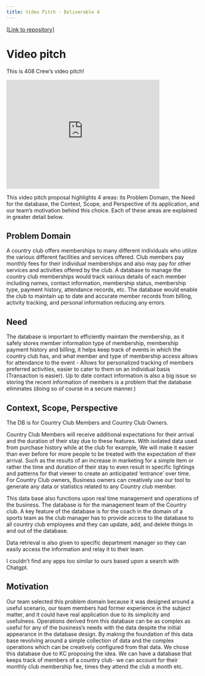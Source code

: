 ---
title: Video Pitch - Deliverable 4
---

[[Link to repository](https://github.com/cmsc-vcu/cmsc408-sp2025-del4-408-crew/tree/main)]

# Video pitch

This is 408 Crew's video pitch!

<iframe id="kaltura_player" src="https://cdnapisec.kaltura.com/p/1888231/sp/188823100/embedIframeJs/uiconf_id/28242251/partner_id/1888231?iframeembed=true&playerId=kaltura_player&entry_id=1_ls096t3m&flashvars[streamerType]=auto&amp;flashvars[localizationCode]=en&amp;flashvars[sideBarContainer.plugin]=true&amp;flashvars[sideBarContainer.position]=left&amp;flashvars[sideBarContainer.clickToClose]=true&amp;flashvars[chapters.plugin]=true&amp;flashvars[chapters.layout]=vertical&amp;flashvars[chapters.thumbnailRotator]=false&amp;flashvars[streamSelector.plugin]=true&amp;flashvars[EmbedPlayer.SpinnerTarget]=videoHolder&amp;flashvars[dualScreen.plugin]=true&amp;flashvars[hotspots.plugin]=1&amp;flashvars[Kaltura.addCrossoriginToIframe]=true&amp;&wid=1_q1mdh3mp" width="400" height="285" allowfullscreen webkitallowfullscreen mozAllowFullScreen allow="autoplay *; fullscreen *; encrypted-media *" sandbox="allow-downloads allow-forms allow-same-origin allow-scripts allow-top-navigation allow-pointer-lock allow-popups allow-modals allow-orientation-lock allow-popups-to-escape-sandbox allow-presentation allow-top-navigation-by-user-activation" frameborder="0" title="408 Crew Database Proposal"></iframe>


This video pitch proposal highlights 4 areas: its Problem Domain, the Need for the database, the Context, Scope, and Perspective of its application, and our team's motivation behind this choice. Each of these areas are explained in greater detail below.

## Problem Domain

A country club offers memberships to many different individuals who utilize the various different facilities and services offered. Club members pay monthly fees for their individual memberships and also may pay for other services and activities offered by the club. A database to manage the country club memberships would track various details of each member including names, contact information, membership status, membership type, payment history, attendance records, etc. The database would enable the club to maintain up to date and accurate member records from billing, activity tracking, and personal information reducing any errors.

## Need

The database is important to efficiently maintain the membership, as it safely stores member information type of membership, membership payment history and billing, it helps keep track of events in which the country club has, and what member and type of membership access allows for attendance to the event  - Allows for personalized tracking of members preferred activities, easier to cater to them on an individual basis (Transaction is easier). Up to date contact information is also a big issue so storing the recent information of members is a problem that the database eliminates (doing so of course in a secure manner.)

## Context, Scope, Perspective

The DB is for Country Club Members and Country Club Owners. 

Country Club Members will receive additional expectations for their arrival and the duration of their stay due to these features. With isolated data used from purchase history while at the club for example, We will make it easier than ever before for more people to be treated with the expectation of their arrival. Such as the results of an increase in marketing for a simple item or rather the time and duration of their stay to even result in specific lightings and patterns for that viewer to create an anticipated ‘entrance’ over time.
For Country Club owners, Business owners can creatively use our tool to generate any data or statistics related to any Country club member. 

This data base also functions upon real time management and operations of the business. 
The database is for the management team of the Country club. A key feature of the database is for the coach in the domain of a sports team as the club manager has to provide access to the database to all country club employees and they can update, add, and delete things in and out of the database. 

Data retrieval is also given to specific department manager so they can easily access the information and relay it to their team.

I couldn't find any apps too similar to ours based upon a search with Chatgpt.



## Motivation

Our team selected this problem domain because it was designed around a useful scenario, our team members had former experience in the subject matter, and it could have real application due to its simplicity and usefulness. Operations derived from this database can be as complex as useful for any of the business’s needs with the data despite the initial appearance in the database design. By making the foundation of this data base revolving around a simple collection of data and the complex operations which can be creatively configured from that data. 
We chose this database due to KC proposing the idea. We can have a database that keeps track of members of a country club- we can account for their monthly club membership fee, times they attend the club a month etc.
